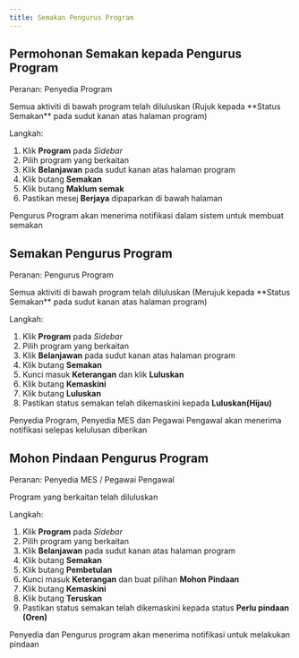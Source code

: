 ```yaml
---
title: Semakan Pengurus Program
---
```


## Permohonan Semakan kepada Pengurus Program
Peranan: Penyedia Program

<Callout title="Pra-syarat" type="warn">
Semua aktiviti di bawah program telah diluluskan (Rujuk kepada **Status Semakan** pada sudut kanan atas halaman program)
</Callout>

Langkah:
1. Klik **Program** pada *Sidebar*
2. Pilih program yang berkaitan
3. Klik **Belanjawan** pada sudut kanan atas halaman program
4. Klik butang **Semakan**  
5. Klik butang **Maklum semak**
6. Pastikan mesej **Berjaya** dipaparkan di bawah halaman

<Callout title="Outcome">
Pengurus Program akan menerima notifikasi dalam sistem untuk membuat semakan 
</Callout>

## Semakan Pengurus Program
Peranan: Pengurus Program

<Callout title="Pra-syarat" type="warn">
Semua aktiviti di bawah program telah diluluskan (Merujuk kepada **Status Semakan** pada sudut kanan atas halaman program)
</Callout>

Langkah:
1. Klik **Program** pada *Sidebar*
2. Pilih program yang berkaitan
3. Klik **Belanjawan** pada sudut kanan atas halaman program
4. Klik butang **Semakan** 
5. Kunci masuk **Keterangan** dan klik **Luluskan**
6. Klik butang **Kemaskini**
7. Klik butang **Luluskan** 
8. Pastikan status semakan telah dikemaskini kepada **Luluskan(Hijau)**

<Callout title="Outcome">
Penyedia Program, Penyedia MES dan Pegawai Pengawal akan menerima notifikasi selepas kelulusan diberikan
</Callout>

## Mohon Pindaan Pengurus Program
Peranan: Penyedia MES / Pegawai Pengawal

<Callout title="Pra-syarat" type="warn">
Program yang berkaitan telah diluluskan
</Callout>

Langkah:
1. Klik **Program** pada *Sidebar*
2. Pilih program yang berkaitan
3. Klik **Belanjawan** pada sudut kanan atas halaman program
4. Klik butang **Semakan** 
5. Klik butang **Pembetulan** 
6. Kunci masuk **Keterangan** dan buat pilihan **Mohon Pindaan**
7. Klik butang **Kemaskini**
8. Klik butang **Teruskan** 
9. Pastikan status semakan telah dikemaskini kepada status **Perlu pindaan (Oren)**

<Callout title="Outcome">
Penyedia dan Pengurus program akan menerima notifikasi untuk melakukan pindaan 
</Callout>